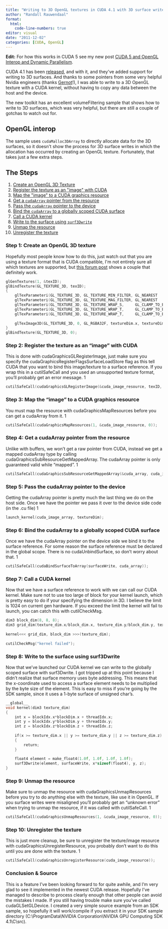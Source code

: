 ```yaml
---
title: "Writing to 3D OpenGL textures in CUDA 4.1 with 3D surface writes"
author: "Randall Rauwendaal"
format: 
  html:
    code-line-numbers: true
editor: visual
date: "2011-12-02"
categories: [CUDA, OpenGL]
---
```


**Edit:** For how this works in CUDA 5 see my new post [CUDA 5 and OpenGL Interop and Dynamic Parallelism](https://rauwendaal.net/2013/04/03/cuda-5-and-opengl-interop/ "CUDA 5 and OpenGL Interop and Dynamic Parallelism").

CUDA 4.1 has been [released](http://developer.nvidia.com/cuda-toolkit-41), and with it, and they\'ve added support for writing to 3D surfaces. And
thanks to some pointers from some very helpful Nvidia engineers (thanks [Gernot](http://www.mpi-inf.mpg.de/~gziegler/)!), I was able to write to a 3D OpenGL texture with a CUDA kernel, without having to copy any data between the host and the device.

The new toolkit has an excellent volumeFiltering sample that shows how to write to 3D surfaces, which was very helpful, but there are still a couple of gotchas to watch out for.

## OpenGL interop

The sample uses `cudaMalloc3DArray` to directly allocate
data for the 3D surfaces, so it doesn\'t show the process for 3D surface
writes in which the allocation has occurred by creating an OpenGL
texture. Fortunately, that takes just a few extra steps.

## The Steps

1.  [Create an OpenGL 3D Texture](https://rauwendaal.net/2011/12/#step1)
2.  [Register the texture as an \"image\" with CUDA](https://rauwendaal.net/2011/12/#step2)
3.  [Map the \"image\" to a CUDA graphics resource](https://rauwendaal.net/2011/12/#step3)
4.  [Get a `cudaArray` pointer from the resource](https://rauwendaal.net/2011/12/#step4)
5.  [Pass the `cudaArray` pointer to the device](https://rauwendaal.net/2011/12/#step5)
6.  [Bind the `cudaArray` to a globally scoped CUDA surface](https://rauwendaal.net/2011/12/#step6)
7.  [Call a CUDA kernel](https://rauwendaal.net/2011/12/#step7)
8.  [Write to the surface using `surf3Dwrite`](https://rauwendaal.net/2011/12/#step8)
9.  [Unmap the resource](https://rauwendaal.net/2011/12/#step9)
10. [Unregister the texture](https://rauwendaal.net/2011/12/#step10)

### Step 1: Create an OpenGL 3D texture

Hopefully most people know how to do this, just watch out that you
are using a texture format that is CUDA compatible, I\'m not entirely
sure all which textures are supported, but [this forum post](http://forums.nvidia.com/index.php?showtopic=164987) shows a couple that definitely work.

``` cpp
glGenTextures(1, &texID);
glBindTexture(GL_TEXTURE_3D, texID);
{
    glTexParameteri(GL_TEXTURE_3D, GL_TEXTURE_MIN_FILTER, GL_NEAREST        );
    glTexParameteri(GL_TEXTURE_3D, GL_TEXTURE_MAG_FILTER, GL_NEAREST        );
    glTexParameteri(GL_TEXTURE_3D, GL_TEXTURE_WRAP_S,     GL_CLAMP_TO_BORDER);
    glTexParameteri(GL_TEXTURE_3D, GL_TEXTURE_WRAP_T,     GL_CLAMP_TO_BORDER);
    glTexParameteri(GL_TEXTURE_3D, GL_TEXTURE_WRAP_T,     GL_CLAMP_TO_BORDER);
 
    glTexImage3D(GL_TEXTURE_3D, 0, GL_RGBA32F, textureDim.x, textureDim.y, textureDim.z, 0, GL_RGBA, GL_FLOAT, NULL);
}
glBindTexture(GL_TEXTURE_3D, 0);
```

### Step 2: Register the texture as an "image" with CUDA

This is done with cudaGraphicsGLRegisterImage, just make sure you specify the cudaGraphicsRegisterFlagsSurfaceLoadStore flag as this tell CUDA that you want to bind this image/texture to a surface reference. If you wrap this in a cutilSafeCall and you used an unsupported texture format, you'll probably get an error message. 1

``` cpp
cutilSafeCall(cudaGraphicsGLRegisterImage(&cuda_image_resource, texID, GL_TEXTURE_3D, cudaGraphicsRegisterFlagsSurfaceLoadStore));
```

### Step 3: Map the "image" to a CUDA graphics resource

You must map the resource with cudaGraphicsMapResources before you can get a cudaArray from it. 1

``` cpp
cutilSafeCall(cudaGraphicsMapResources(1, &cuda_image_resource, 0)); 
```

### Step 4: Get a cudaArray pointer from the resource

Unlike with buffers, we won't get a raw pointer from CUDA, instead we get a mapped cudaArray type by calling cudaGraphicsSubResourceGetMappedArray. The cudaArray pointer is only guaranteed valid while "mapped". 1

``` cpp
cutilSafeCall(cudaGraphicsSubResourceGetMappedArray(&cuda_array, cuda_image_resource, 0, 0));
```

### Step 5: Pass the cudaArray pointer to the device

Getting the cudaArray pointer is pretty much the last thing we do on the host side. Once we have the pointer we pass it over to the device side code (in the .cu file) 1

``` cpp
launch_kernel(cuda_image_array, textureDim); 
```

### Step 6: Bind the cudaArray to a globally scoped CUDA surface

Once we have the cudaArray pointer on the device side we bind it to the surface reference. For some reason the surface reference must be declared in the global scope. There is no cudaUnbindSurface, so don't worry about that. 1

``` cpp
cutilSafeCall(cudaBindSurfaceToArray(surfaceWrite, cuda_array));
```

### Step 7: Call a CUDA kernel

Now that we have a surface reference to work with we can call our CUDA kernel. Make sure not to use too large of block for your kernel launch, which is pretty easy to do if your specifying the dimension in 3D. I believe the limit is 1024 on current gen hardware. If you exceed the limit the kernel will fail to launch, you can catch this with cutilCheckMsg.

``` cpp
dim3 block_dim(8, 8, 8);
dim3 grid_dim(texture_dim.x/block_dim.x, texture_dim.y/block_dim.y, texture_dim.z/block_dim.z);
 
kernel<<< grid_dim, block_dim >>>(texture_dim);
 
cutilCheckMsg("kernel failed");
```

### Step 8: Write to the surface using surf3Dwrite

Now that we've launched our CUDA kernel we can write to the globally scoped surface with surf3Dwrite. I got tripped up at this point because I didn't realize that surface memory uses byte addressing. This means that the x-coordinate used to access a surface element needs to be multiplied by the byte size of the element. This is easy to miss if you're going by the SDK sample, since it uses a 1-byte surface of unsigned char's.

``` cpp
__global__
void kernel(dim3 texture_dim)
{
    int x = blockIdx.x*blockDim.x + threadIdx.x;
    int y = blockIdx.y*blockDim.y + threadIdx.y;
    int z = blockIdx.z*blockDim.z + threadIdx.z;
 
    if(x >= texture_dim.x || y >= texture_dim.y || z >= texture_dim.z)
    {
        return;
    }
 
    float4 element = make_float4(1.0f, 1.0f, 1.0f, 1.0f);
    surf3Dwrite(element, surfaceWrite, x*sizeof(float4), y, z);
}
```

### Step 9: Unmap the resource

Make sure to unmap the resource with cudaGraphicsUnmapResources before you try to do anything else with the texture, like use it in OpenGL. If you surface writes were misaligned you'll probably get an "unknown error" when trying to unmap the resource, if it was called with cutilSafeCall. 1

``` cpp
cutilSafeCall(cudaGraphicsUnmapResources(1, &cuda_image_resource, 0));
```

### Step 10: Unregister the texture

This is just more cleanup, be sure to unregister the texture/image resource with cudaGraphicsUnregisterResource, you probably don't want to do this until you are done with the texture. 1

``` cpp
cutilSafeCall(cudaGraphicsUnregisterResource(cuda_image_resource));
```

### Conclusion & Source

This is a feature I've been looking forward to for quite awhile, and I'm very glad to see it implemented in the newest CUDA release. Hopefully I've managed to describe to process clearly enough that other people can avoid the mistakes I made. If you still having trouble make sure you've called cudaGLSetGLDevice. I created a very simple source example from an SDK sample, so hopefully it will work/compile if you extract it in your SDK sample directory (C:\\ProgramData\\NVIDIA Corporation\\NVIDIA GPU Computing SDK 4.1\\C\\src).
